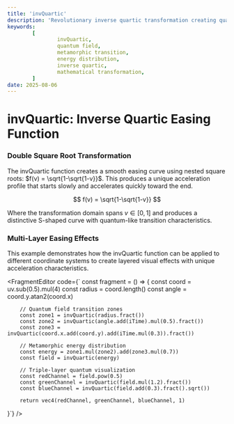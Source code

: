 ```yaml
---
title: 'invQuartic'
description: 'Revolutionary inverse quartic transformation creating quantum-inspired field transitions with metamorphic energy distribution patterns'
keywords:
        [
                invQuartic,
                quantum field,
                metamorphic transition,
                energy distribution,
                inverse quartic,
                mathematical transformation,
        ]
date: 2025-08-06
---
```



# invQuartic: Inverse Quartic Easing Function

### Double Square Root Transformation

The invQuartic function creates a smooth easing curve using nested square roots: $f(v) = \sqrt{1-\sqrt{1-v}}$. This produces a unique acceleration profile that starts slowly and accelerates quickly toward the end.

$$
f(v) = \sqrt{1-\sqrt{1-v}}
$$

Where the transformation domain spans $v \in [0,1]$ and produces a distinctive S-shaped curve with quantum-like transition characteristics.

### Multi-Layer Easing Effects

This example demonstrates how the invQuartic function can be applied to different coordinate systems to create layered visual effects with unique acceleration characteristics.

<FragmentEditor
        code={`
const fragment = () => {
        const coord = uv.sub(0.5).mul(4)
        const radius = coord.length()
        const angle = coord.y.atan2(coord.x)

        // Quantum field transition zones
        const zone1 = invQuartic(radius.fract())
        const zone2 = invQuartic(angle.add(iTime).mul(0.5).fract())
        const zone3 = invQuartic(coord.x.add(coord.y).add(iTime.mul(0.3)).fract())

        // Metamorphic energy distribution
        const energy = zone1.mul(zone2).add(zone3.mul(0.7))
        const field = invQuartic(energy)

        // Triple-layer quantum visualization
        const redChannel = field.pow(0.5)
        const greenChannel = invQuartic(field.mul(1.2).fract())
        const blueChannel = invQuartic(field.add(0.3).fract().sqrt())

        return vec4(redChannel, greenChannel, blueChannel, 1)

}`}
/>
